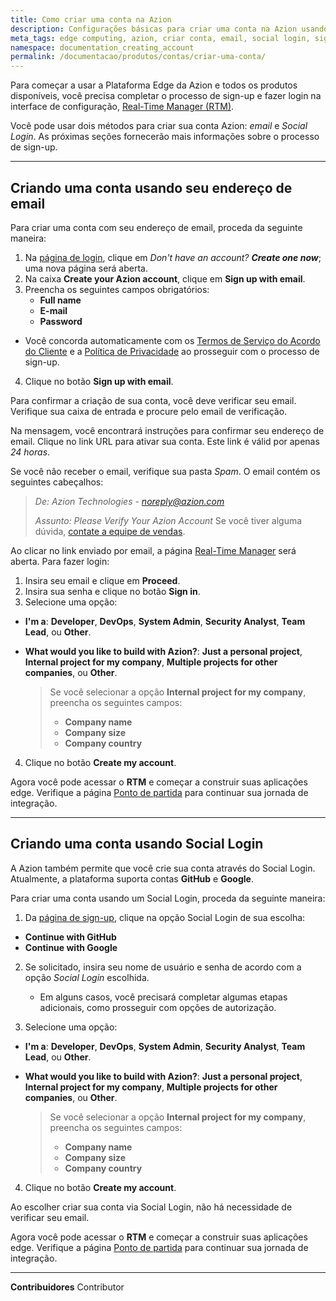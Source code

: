```yaml
---
title: Como criar uma conta na Azion
description: Configurações básicas para criar uma conta na Azion usando um endereço de email e através do Social Login.
meta_tags: edge computing, azion, criar conta, email, social login, signup
namespace: documentation_creating_account
permalink: /documentacao/produtos/contas/criar-uma-conta/
---
```


Para começar a usar a Plataforma Edge da Azion e todos os produtos disponíveis, você precisa completar o processo de sign-up e fazer login na interface de configuração, [Real-Time Manager (RTM)](https://manager.azion.com/).

Você pode usar dois métodos para criar sua conta Azion: *email* e *Social Login*. As próximas seções fornecerão mais informações sobre o processo de sign-up.

---

## Criando uma conta usando seu endereço de email

Para criar uma conta com seu endereço de email, proceda da seguinte maneira:

1. Na [página de login](https://sso.azion.com/login), clique em *Don't have an account? **Create one now***; uma nova página será aberta.
2. Na caixa **Create your Azion account**, clique em **Sign up with email**.
3. Preencha os seguintes campos obrigatórios:
    - **Full name**
    - **E-mail**
    - **Password**

- Você concorda automaticamente com os [Termos de Serviço do Acordo do Cliente](/pt-br/documentacao/contratos/contrato-de-cliente/) e a [Política de Privacidade](/pt-br/documentacao/contratos/politica-de-privacidade/) ao prosseguir com o processo de sign-up.

4. Clique no botão **Sign up with email**.

Para confirmar a criação de sua conta, você deve verificar seu email. Verifique sua caixa de entrada e procure pelo email de verificação.

Na mensagem, você encontrará instruções para confirmar seu endereço de email. Clique no link URL para ativar sua conta. Este link é válid por apenas *24 horas*.

Se você não receber o email, verifique sua pasta *Spam*. O email contém os seguintes cabeçalhos:

> *De: Azion Technologies - noreply@azion.com*
>
> *Assunto: Please Verify Your Azion Account*
Se você tiver alguma dúvida, [contate a equipe de vendas](https://www.azion.com/en/contact-sales/).

Ao clicar no link enviado por email, a página [Real-Time Manager](https://manager.azion.com/) será aberta. Para fazer login:

1. Insira seu email e clique em **Proceed**.
2. Insira sua senha e clique no botão **Sign in**. 
3. Selecione uma opção:
- **I'm a**: **Developer**, **DevOps**, **System Admin**, **Security Analyst**, **Team Lead**, ou **Other**.
- **What would you like to build with Azion?**:  **Just a personal project**, **Internal project for my company**, **Multiple projects for other companies**, ou **Other**.

    > Se você selecionar a opção **Internal project for my company**, preencha os seguintes campos:
    > - **Company name**
    > - **Company size**
    > - **Company country**
4. Clique no botão **Create my account**.

Agora você pode acessar o **RTM** e começar a construir suas aplicações edge. Verifique a página [Ponto de partida](/pt-br/documentacao/produtos/ponto-de-partida/) para continuar sua jornada de integração.

---

## Criando uma conta usando Social Login

A Azion também permite que você crie sua conta através do Social Login. Atualmente, a plataforma suporta contas **GitHub** e **Google**.

Para criar uma conta usando um Social Login, proceda da seguinte maneira:

1. Da [página de sign-up](https://manager.azion.com/signup), clique na opção Social Login de sua escolha:

- **Continue with GitHub**
- **Continue with Google**

2. Se solicitado, insira seu nome de usuário e senha de acordo com a opção *Social Login* escolhida.

   - Em alguns casos, você precisará completar algumas etapas adicionais, como prosseguir com opções de autorização.

3. Selecione uma opção:
- **I'm a**: **Developer**, **DevOps**, **System Admin**, **Security Analyst**, **Team Lead**, ou **Other**.
- **What would you like to build with Azion?**: **Just a personal project**, **Internal project for my company**, **Multiple projects for other companies**, ou **Other**.

    > Se você selecionar a opção **Internal project for my company**, preencha os seguintes campos:
    > - **Company name**
    > - **Company size**
    > - **Company country**
4. Clique no botão **Create my account**.

Ao escolher criar sua conta via Social Login, não há necessidade de verificar seu email.

Agora você pode acessar o **RTM** e começar a construir suas aplicações edge. Verifique a página [Ponto de partida](/pt-br/documentacao/produtos/ponto-de-partida/) para continuar sua jornada de integração.



---


**Contribuidores** <ContributorList>Contributor</ContributorList>
